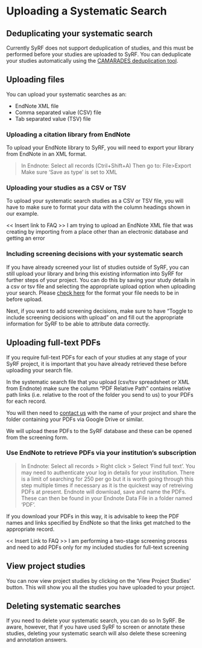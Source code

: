# Uploading a Systematic Search {#systematicSearch}

## Deduplicating your systematic search
Currently SyRF does not support deduplication of studies, and this must be performed before your studies are uploaded to SyRF. You can deduplicate your studies automatically using the [CAMARADES deduplication tool](https://camarades.shinyapps.io/RDedup/).

## Uploading files
You can upload your systematic searches as an:

* EndNote XML file
* Comma separated value (CSV) file
* Tab separated value (TSV) file

### Uploading a citation library from EndNote
To upload your EndNote library to SyRF, you will need to export your library from EndNote in an XML format.

> In Endnote: Select all records (Ctril+Shift+A)
> Then go to: File>Export
> Make sure ‘Save as type’ is set to XML

### Uploading your studies as a CSV or TSV
To upload your systematic search studies as a CSV or TSV file, you will have to make sure to format your data with the column headings shown in our example.
<!-- link to example -->

<< Insert link to FAQ >>
I am trying to upload an EndNote XML file that was creating by importing from a place other than an electronic database and getting an error

### Including screening decisions with your systematic search
If you have already screened your list of studies outside of SyRF, you can still upload your library and bring this existing information into SyRF for further steps of your project. You can do this by saving your study details in a csv or tsv file and selecting the appropriate upload option when uploading your search. Please [check here](https://app.syrf.org.uk/assets/pdfs/Systematic%20search%20instructions.pdf) for the format your file needs to be in before upload.

Next, if you want to add screening decisions, make sure to have “Toggle to include screening decisions with upload” on and fill out the appropriate information for SyRF to be able to attribute data correctly.

## Uploading full-text PDFs
If you require full-text PDFs for each of your studies at any stage of your SyRF project, it is important that you have already retrieved these before uploading your search file. 

In the systematic search file that you upload (csv/tsv spreadsheet or XML from Endnote) make sure the column “PDF Relative Path” contains relative path links (i.e. relative to the root of the folder you send to us) to your PDFs for each record.

You will then need to [contact us](syrf.info@ed.ac.uk) with the name of your project and share the folder containing your PDFs via Google Drive or similar.

We will upload these PDFs to the SyRF database and these can be opened from the screening form.


### Use EndNote to retrieve PDFs via your institution’s subscription

> In Endnote: Select all records > Right click > Select ‘Find full text’. You may need to authenticate your log in details for your institution. There is a limit of searching for 250 per go but it is worth going through this step multiple times if necessary as it is the quickest way of retreiving PDFs at present. Endnote will download, save and name the PDFs. These can then be found in your Endnote Data File in a folder named ‘PDF’.

If you download your PDFs in this way, it is advisable to keep the PDF names and links specified by EndNote so that the links get matched to the appropriate record.

<< Insert Link to FAQ >>
I am performing a two-stage screening process and need to add PDFs only for my included studies for full-text screening

## View project studies
You can now view project studies by clicking on the ‘View Project Studies’ button. This will show you all the studies you have uploaded to your project.

## Deleting systematic searches
If you need to delete your systematic search, you can do so In SyRF. Be aware, however, that if you have used SyRF to screen or annotate these studies, deleting your systematic search will also delete these screening and annotation answers.
